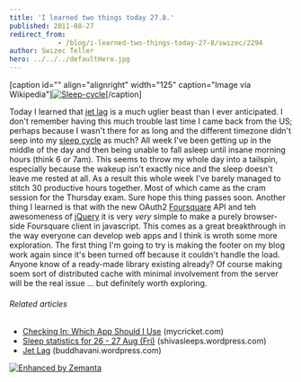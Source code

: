 ```yaml
---
title: 'I learned two things today 27.8.'
published: 2011-08-27
redirect_from: 
            - /blog/i-learned-two-things-today-27-8/swizec/2294
author: Swizec Teller
hero: ../../../defaultHero.jpg
---
```

\[caption id="" align="alignright" width="125" caption="Image via Wikipedia"][![Sleep-cycle](./img/blog-wp-content-uploads-2011-08-Sleep-cycle1.gif "Sleep-cycle")](http://commons.wikipedia.org/wiki/File:Sleep-cycle.gif)\[/caption]

Today I learned that [jet lag](http://en.wikipedia.org/wiki/Jet_lag "Jet lag") is a much uglier beast than I ever anticipated. I don't remember having this much trouble last time I came back from the US; perhaps because I wasn't there for as long and the different timezone didn't seep into my [sleep cycle](http://en.wikipedia.org/wiki/Circadian_rhythm "Circadian rhythm") as much? All week I've been getting up in the middle of the day and then being unable to fall asleep until insane morning hours (think 6 or 7am). This seems to throw my whole day into a tailspin, especially because the wakeup isn't exactly nice and the sleep doesn't leave me rested at all. As a result this whole week I've barely managed to stitch 30 productive hours together. Most of which came as the cram session for the Thursday exam. Sure hope this thing passes soon. Another thing I learned is that with the new OAuth2 [Foursquare](http://www.foursquare.com/ "Foursquare") API and teh awesomeness of [jQuery](http://jquery.com/ "JQuery") it is very _very_ simple to make a purely browser-side Foursquare client in javascript. This comes as a great breakthrough in the way everyone can develop web apps and I think is wroth some more exploration. The first thing I'm going to try is making the footer on my blog work again since it's been turned off because it couldn't handle the load. Anyone know of a ready-made library existing already? Of course making soem sort of distributed cache with minimal involvement from the server will be the real issue ... but definitely worth exploring.

###### Related articles

- [Checking In: Which App Should I Use](http://www.mycricket.com/community/cell-phone-info/checking-which-app-should-i-use) (mycricket.com)
- [Sleep statistics for 26 - 27 Aug (Fri)](http://shivasleeps.wordpress.com/2011/08/27/sleep-statistics-for-26-27-aug-fri/) (shivasleeps.wordpress.com)
- [Jet Lag](http://buddhavani.wordpress.com/2011/07/23/jet-lag/) (buddhavani.wordpress.com)

[![Enhanced by Zemanta](http://img.zemanta.com/zemified_e.png?x-id=416ae825-a3af-4821-bd55-6ee9053854d3)](http://www.zemanta.com/ "Enhanced by Zemanta")